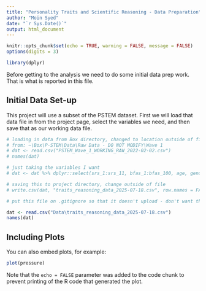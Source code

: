```yaml
---
title: "Personality Traits and Scientific Reasoning - Data Preparation"
author: "Moin Syed"
date: "`r Sys.Date()`"
output: html_document
---
```


```r
knitr::opts_chunk$set(echo = TRUE, warning = FALSE, message = FALSE)
options(digits = 3)

library(dplyr)

```

Before getting to the analysis we need to do some initial data prep work. 
That is what is reported in this file. 

## Initial Data Set-up

This project will use a subset of the PSTEM dataset. First we will load that data file in from the project page, select the variables we need, and then save that as our working data file. 

```r

# loading in data from Box directory, changed to location outside of file
# from: ~\Box\P-STEM\Data\Raw Data - DO NOT MODIFY\Wave 1
# dat <- read.csv("PSTEM_Wave_1_WORKING_RAW_2022-02-02.csv")
# names(dat)

# just taking the variables I want
# dat <- dat %>% dplyr::select(srs_1:srs_11, bfas_1:bfas_100, age, gender, race, year, socialclass, usborn)

# saving this to project directory, change outside of file
# write.csv(dat, "traits_reasoning_data_2025-07-18.csv", row.names = FALSE)

# put this file on .gitignore so that it doesn't upload - don't want the raw demographics posted

```

```r

dat <- read.csv("Data\traits_reasoning_data_2025-07-18.csv")
names(dat)

```


## Including Plots

You can also embed plots, for example:

```r
plot(pressure)
```

Note that the `echo = FALSE` parameter was added to the code chunk to prevent printing of the R code that generated the plot.
